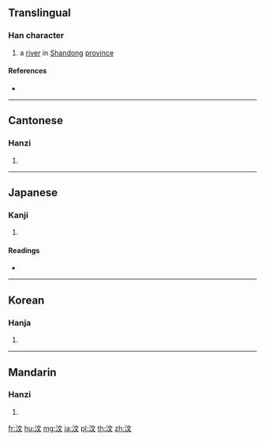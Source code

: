 ==Translingual==

===Han character===
{{Han char|rn=85|rad=水|as=04|sn=7|four=30140|canj=EYK|ids=⿰氵文}}

# a [[river]] in [[Shandong]] [[province]]

====References====
* {{Han ref|kx=0608.080|dkj=17168|dj=1001.120|hdz=31572.010|uh=6C76|ud=27766|bh=A85A|bd=43098}}

----

==Cantonese==

===Hanzi===
{{yue-hanzi|jyut=|y=man6}}

# {{defn|lang=yue|sort=水04}}

----

==Japanese==

===Kanji===
{{ja-kanji|grade=|rs=水04}}

# {{defn|lang=ja|sort=水04}}

====Readings====
* {{ja-readings|on=[[ぶん]] (bun), [[もん]] (mon)|kun=}}

----

==Korean==

===Hanja===
{{ko-hanja|hangeul=문|eumhun=|rv=mun|mr=mun|y=mun}}

# {{defn|lang=ko|sort=水04}}

----

==Mandarin==

===Hanzi===
{{cmn-hanzi|pin=[[wèn]] ([[wen4]])|wg=wen<sup>4</sup>}}

# {{defn|lang=cmn|sort=水04}}

[[fr:汶]]
[[hu:汶]]
[[mg:汶]]
[[ja:汶]]
[[pl:汶]]
[[th:汶]]
[[zh:汶]]